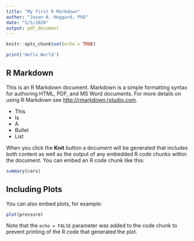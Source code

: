 ```yaml
---
title: "My first R Markdown"
author: "Jason A. Hoggard, PhD"
date: "5/5/2020"
output: pdf_document
---
```


```r
knitr::opts_chunk$set(echo = TRUE)
```

```r
print('Hello World')
```

## R Markdown

This is an R Markdown document. Markdown is a simple formatting syntax for authoring HTML, PDF, and MS Word documents. For more details on using R Markdown see <http://rmarkdown.rstudio.com>.

- This  
- Is  
- A  
- Bullet  
- List  

When you click the **Knit** button a document will be generated that includes both content as well as the output of any embedded R code chunks within the document. You can embed an R code chunk like this:

```r
summary(cars)
```

## Including Plots

You can also embed plots, for example:

```r
plot(pressure)
```

Note that the `echo = FALSE` parameter was added to the code chunk to prevent printing of the R code that generated the plot.
